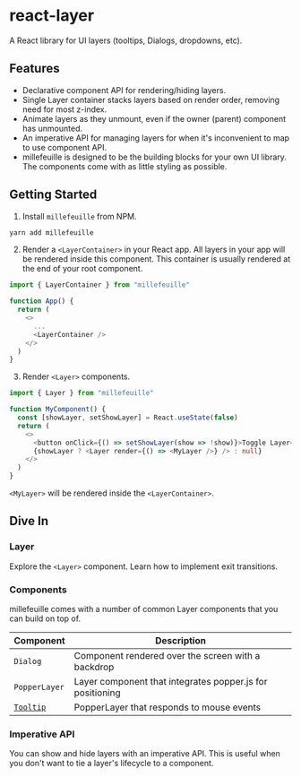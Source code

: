 # react-layer

A React library for UI layers (tooltips, Dialogs, dropdowns, etc).

## Features

- Declarative component API for rendering/hiding layers.
- Single Layer container stacks layers based on render order, removing need for
  most z-index.
- Animate layers as they unmount, even if the owner (parent) component has
  unmounted.
- An imperative API for managing layers for when it's inconvenient to map to use
  component API.
- millefeuille is designed to be the building blocks for your own UI library.
  The components come with as little styling as possible.

## Getting Started

1. Install `millefeuille` from NPM.

```bash
yarn add millefeuille
```

2. Render a `<LayerContainer>` in your React app. All layers in your app will be
   rendered inside this component. This container is usually rendered at the end
   of your root component.

```typescript
import { LayerContainer } from "millefeuille"

function App() {
  return (
    <>
      ...
      <LayerContainer />
    </>
  )
}
```

3. Render `<Layer>` components.

```typescript
import { Layer } from "millefeuille"

function MyComponent() {
  const [showLayer, setShowLayer] = React.useState(false)
  return (
    <>
      <button onClick={() => setShowLayer(show => !show)}>Toggle Layer</button>
      {showLayer ? <Layer render={() => <MyLayer />} /> : null}
    </>
  )
}
```

`<MyLayer>` will be rendered inside the `<LayerContainer>`.

## Dive In

### Layer

Explore the `<Layer>` component. Learn how to implement exit transitions.

### Components

millefeuille comes with a number of common Layer components that you can build
on top of.

| Component             | Description                                               |
| --------------------- | --------------------------------------------------------- |
| `Dialog`              | Component rendered over the screen with a backdrop        |
| `PopperLayer`         | Layer component that integrates popper.js for positioning |
| [`Tooltip`](/tooltip) | PopperLayer that responds to mouse events                 |

### Imperative API

You can show and hide layers with an imperative API. This is useful when you
don't want to tie a layer's lifecycle to a component.
